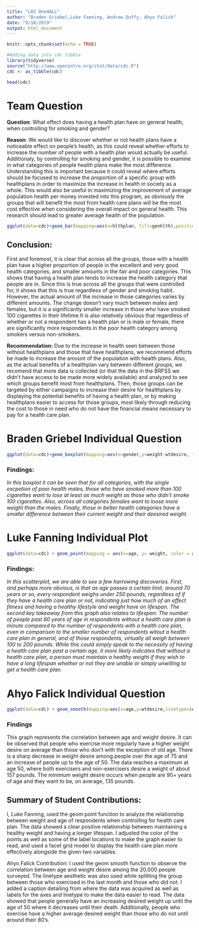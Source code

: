 ---
title: "LA3 One4ALL"
author: "Braden Griebel,Luke Fanning, Andrew Duffy, Ahyo Falick"
date: "9/10/2019"
output: html_document
---

```{r setup, include=FALSE}
knitr::opts_chunk$set(echo = TRUE)
```

```{r}
#Adding data into cdc tibble
library(tidyverse)
source("http://www.openintro.org/stat/data/cdc.R")
cdc <- as_tibble(cdc)
```

```{r}
head(cdc)
```

# Team Question

**Question**: What effect does having a health plan have on general health, when controlling for smoking and gender?

**Reason**: We would like to discover whether or not health plans have a noticeable effect on people's health, as this could reveal whether efforts to increase the number of people with a health plan would actually be useful. Additionaly, by controlling for smoking and gender, it is possible to examine in what categories of people health plans make the most difference. Understanding this is important because it could reveal where efforts should be focused to increase the proportion of a specific group with healthplans in order to maximize the increase in health in society as a whole. This would also be useful in maximizing the improvement of average population health per money invested into this program, as obviously the groups that will benefit the most from health care plans will be the most cost effective when considering the overall impact on general health. This research should lead to greater average health of the population.  

```{r}
ggplot(data=cdc)+geom_bar(mapping=aes(x=hlthplan, fill=genhlth),position='fill')+facet_grid(gender~smoke100, labeller = label_both)+labs(x='Health Plan',y="Proportion",title="Health and Health Plans")
```

## Conclusion:
First and foremost, it is clear that across all the groups, those with a health plan have a higher proportion of people in the excellent and very good health categories, and smaller amounts in the fair and poor categories. This shows that having a health plan tends to increase the health category that people are in. Since this is true across all the groups that were controlled for, it shows that this is true regardless of gender and smoking habit. However, the actual amount of the increase in those categories varies by different amounts. The change doesn't vary much between males and females, but it is a significantly smaller increase in those who have smoked 100 cigarettes in their lifetime.It is also relatively obvious that regardless of whether or not a respondent has a health plan or is male or female, there are significantly more respondents in the poor health category among smokers versus non-smokers.

**Recommendation:** Due to the increase in health seen between those without healthplans and those that have healthplans, we recommend efforts be made to increase the amount of the population with health plans. Also, as the actual benefits of a healthplan vary between different groups, we recomend that more data is collected (or that the data in the BRFSS we didn't have access to be made more widely available) and analyzed to see which groups benefit most from healthplans. Then, those groups can be targeted by either campaigns to increase their desire for healthplans by displaying the potential benefits of having a health plan, or by making healthplans easier to access for those groups, most likely through reducing the cost to those in need who do not have the financial means necessary to pay for a health care plan.

# Braden Griebel Individual Question

```{r}
ggplot(data=cdc)+geom_boxplot(mapping=aes(x=gender,y=weight-wtdesire, fill=(smoke100==1)),position="dodge",alpha="0.7")+coord_cartesian(ylim=c(-10,50))+labs(x="Gender",y="Weight loss Desire", fill="Smoked 100 Cigarettes",title="Gender, Health and Weight loss Desire")+facet_wrap(~genhlth,nrow=2)
```


### Findings:
*In this boxplot it can be seen that for all categories, with the single excpetion of poor health males, those who have smoked more than 100 cigarettes want to lose at least as much weight as those who didn't smoke 100 cigarettes. Also, across all categories females want to loose more weight than the males. Finally, those in better health categories have a smaller difference between their current weight and their deesired weight.*

# Luke Fanning Individual Plot

```{r}
ggplot(data=cdc) + geom_point(mapping = aes(x=age, y= weight, color = age), position = "jitter") + facet_grid(hlthplan ~ ., labeller = "label_both") + theme(legend.position= "bottom") + labs(x="Age", y = "Weight", color = "", title = "Weight vs. Age, controlling for Health Care Plan")
```

### Findings:
*In this scatterplot, we are able to see a few harrowing discoveries. First, and perhaps more obvious, is that as age passes a certain limit, around 70 years or so, every respondent weighs under 250 pounds, regardless of if they have a health care plan or not, indicating just how much of an effect fitness and having a healthy lifestyle and weight have on lifespan. The second key takeaway from this graph also relates to lifespan: The number of people past 60 years of age in respondents without a health care plan is minute compared to the number of respondents with a health care plan, even in comparison to the smaller number of respondents witout a health care plan in general, and of those respondents, virtually all weigh between 100 to 200 pounds. While this could simply speak to the necessity of having a health care plan past a certain age, it more likely indicates that without a health care plan, a person must maintain a healthy weight if they wish to have a long lifespan whether or not they are unable or simply unwilling to get a health care plan.*


# Ahyo Falick Individual Question

```{r}
ggplot(data=cdc) + geom_smooth(mapping=aes(x=age,y=wtdesire,linetype=(exerany==1))) + labs(title = "Age vs. Weight Desire", caption = "Data source: The Behavioral Risk Factor Surveillance System (from a survey of 20,000 people)", linetype="Exercise", x="Age", y="Weight Desire")
```

### Findings

This graph represents the correlation between age and weight desire. It can be observed that people who exercise more regularly have a higher weight desire on average than those who don't with the exception of old age. There is a sharp decrease in weight desire among people over the age of 75 and an increase of people up to the age of 50. The data reaches a maximum at age 50, where both exercisers and non-exercisers desire a weight of about 157 pounds. The minimum weight desire occurs when people are 90+ years of age and they want to be, on average, 135 pounds.





 

## Summary of Student Contributions:
I, Luke Fanning, used the geom point function to analyze the relationship between weight and age of respondents when controlling for health care plan. The data showed a clear positive relationship between maintaining a healthy weight and having a longer lifespan. I adjusted the color of the points as well as some of the label locations to make the graph easier to read, and used a facet grid model to display the health care plan more effectively alongside the given two variables. 

Ahyo Falick Contribution:
I used the geom smooth function to observe the correlation between age and weight desire among the 20,000 people surveyed. The linetype aesthetic was also used while splitting the group between those who exercised in the last month and those who did not. I added a caption detailing from where the data was acquired as well as labels for the axes and linetype to make the data easier to read. The data showed that people generally have an increasing desired weight up until the age of 50 where it decreases until their death. Additionally, people who exercise have a higher average desired weight than those who do not until around their 80's.



